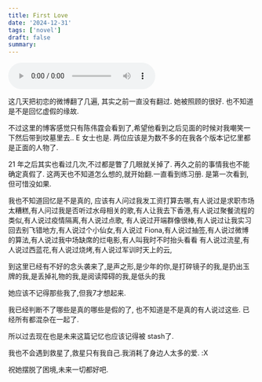 ```yaml
---
title: First Love
date: '2024-12-31'
tags: ['novel']
draft: false
summary:
---
```


<audio controls src="/next-blog/static/audio/side.mp3" autoPlay></audio>

这几天把初恋的微博翻了几遍, 其实之前一直没有翻过. 她被照顾的很好. 也不知道是不是回忆虚假的缘故.

不过这里的博客感觉只有陈伟霆会看到了,希望他看到之后见面的时候对我嘲笑一下然后带到坟墓里去..
E 女士也是.
两位应该是为数不多的在我各个版本记忆里都是正面的人物了.

21 年之后其实也看过几次,不过都是瞥了几眼就关掉了. 再久之前的事情我也不能确定真假了.
这两天也不知道怎么想的,就开始翻.一直看到练习册. 是第一次看到,但可惜没如果.

我也不知道回忆是不是真的,
应该有人问过我发工资打算去哪,有人说过是求职市场太糟糕,有人问过我是否听过水母相关的歌,有人让我去下香港,有人说过聚餐流程的类似,有人说过疫情隔离,有人说过点歌,
有人说过开端群像很棒,有人说过让我实习回去别飞错地方,有人说过个小仙女,有人说过 Fiona,有人说过抽签,有人说过微博的算法,有人说过我中场缺席的烂电影,有人叫我时不时抬头看看
有人说过流星,有人说过西蓝花,有人说过烧烤,有人说过军训时天上的云,

到这里已经有不好的念头袭来了,是声之形,是少年的你,是打碎镜子的我,是扔出玉牌的我,是丢掉礼物的我,是阅读障碍的我,是低头的我

她应该不记得那些我了,但我7才想起来.

我已经判断不了哪些是真的哪些是假的了, 也不知道是不是真的有人说过这些. 已经所有都混杂在一起了.

所以过去现在也是未来这篇记忆也应该记得被 stash了.

我也不会遇到救星了,救星只有我自己.我消耗了身边人太多的爱. :X

祝她摆脱了困境,未来一切都好吧.
